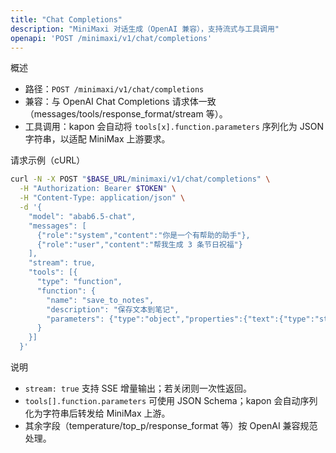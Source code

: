 ```yaml
---
title: "Chat Completions"
description: "MiniMaxi 对话生成（OpenAI 兼容），支持流式与工具调用"
openapi: 'POST /minimaxi/v1/chat/completions'
---
```


概述

- 路径：`POST /minimaxi/v1/chat/completions`
- 兼容：与 OpenAI Chat Completions 请求体一致（messages/tools/response_format/stream 等）。
- 工具调用：kapon 会自动将 `tools[x].function.parameters` 序列化为 JSON 字符串，以适配 MiniMax 上游要求。

请求示例（cURL）

```bash
curl -N -X POST "$BASE_URL/minimaxi/v1/chat/completions" \
  -H "Authorization: Bearer $TOKEN" \
  -H "Content-Type: application/json" \
  -d '{
    "model": "abab6.5-chat",   
    "messages": [
      {"role":"system","content":"你是一个有帮助的助手"},
      {"role":"user","content":"帮我生成 3 条节日祝福"}
    ],
    "stream": true,
    "tools": [{
      "type": "function",
      "function": {
        "name": "save_to_notes",
        "description": "保存文本到笔记",
        "parameters": {"type":"object","properties":{"text":{"type":"string"}}}
      }
    }]
  }'
```

说明

- `stream: true` 支持 SSE 增量输出；若关闭则一次性返回。
- `tools[].function.parameters` 可使用 JSON Schema；kapon 会自动序列化为字符串后转发给 MiniMax 上游。
- 其余字段（temperature/top_p/response_format 等）按 OpenAI 兼容规范处理。

